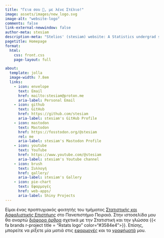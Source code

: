 ```yaml
---
title: "Γεια σου 👋, με λένε Στέλιο!"
image: assets/images/new_logo.svg
image-alt: "website-logo"
comments: false
link-external-newwindow: false
author-meta: stesiam
description-meta: "Stelios' (stesiam) website: A Statistics undergrad shares his passion for R programming, data analysis, Shiny web apps, and data visualizations."
pagetitle: Homepage
format: 
  html:
    css: front.css
    page-layout: full

about:
  template: jolla
  image-width: 7.8em
  links:
    - icon: envelope
      text: Email
      href: mailto:stesiam@proton.me
      aria-label: Personal Email
    - icon: github
      text: GitHub
      href: https://github.com/stesiam
      aria-label: stesiam's GitHub Profile
    - icon: mastodon
      text: Mastodon
      href: https://fosstodon.org/@stesiam
      rel: me
      aria-label: stesiam's Mastodon Profile
    - icon: youtube
      text: YouTube
      href: https://www.youtube.com/@stesiam
      aria-label: stesiam's Youtube channel
    - icon: brush
      text: Συλλογή
      href: gallery/
      aria-label: stesiam's Gallery
    - icon: pie-chart
      text: Εφαρμογές
      href: web-apps/
      aria-label: Shiny Projects
---
```


Είμαι ένας προπτυχιακός φοιτητής του τμήματος [Στατιστικής και Ασφαλιστικής Επιστήμης](https://www.unipi.gr/tmima-statistikis-kai-asfalistikis-epistimis/) στο Πανεπιστήμιο Πειραιά. Στην ιστοσελίδα μου θα αναρτώ [διάφορα άρθρα](posts/) σχετικά με την Στατιστική και την γλώσσα {{< fa brands r-project title = "Rstats logo" color="#3584e4">}}. Επίσης, μπορείτε να ρίξετε μία ματιά στις [εφαρμογές](web-apps/) και τα [γραφήματά](gallery/) μου. 
